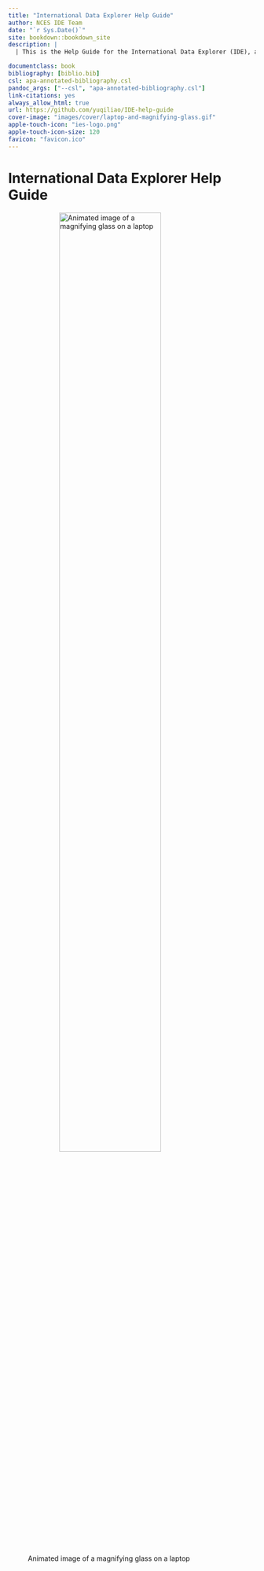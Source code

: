 ```yaml
--- 
title: "International Data Explorer Help Guide"
author: NCES IDE Team
date: "`r Sys.Date()`"
site: bookdown::bookdown_site
description: |
  | This is the Help Guide for the International Data Explorer (IDE), an  interactive online tool with data from a series of large-scale international assessments and studies. 

documentclass: book
bibliography: [biblio.bib]
csl: apa-annotated-bibliography.csl
pandoc_args: ["--csl", "apa-annotated-bibliography.csl"]
link-citations: yes
always_allow_html: true
url: https://github.com/yuqiliao/IDE-help-guide
cover-image: "images/cover/laptop-and-magnifying-glass.gif"
apple-touch-icon: "ies-logo.png"
apple-touch-icon-size: 120
favicon: "favicon.ico"
---
```


# International Data Explorer Help Guide  {.unnumbered}

![Animated image of a magnifying glass on a laptop](images/cover/laptop-and-magnifying-glass.gif){width="70%" style="display: block; margin: 0 auto"}




